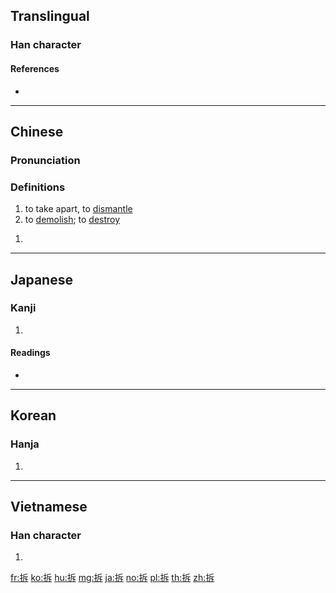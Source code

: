==Translingual==

===Han character===
{{Han char|rn=64|rad=手|as=05|sn=8|four=52031|canj=QHMY|ids=⿰扌斥}}

====References====
* {{Han ref|kx=0424.210|dkj=11943|dj=0773.020|hdz=31855.020|uh=62C6|ud=25286|bh=A9EE|bd=43502}}

----

==Chinese==
{{zh-forms}}

===Pronunciation===
{{zh-pron
|m=chāi
|c=caak3
|h=pfs=chhak
|md=
|mn=thiah
|w=4tshaq
|mc=y
|oc=y
|cat=v
}}

===Definitions===
{{zh-hanzi}}

# to take apart, to [[dismantle]]
# to [[demolish]]; to [[destroy]]

{{zh-cat|Elementary}}

# {{defn|lang=zh|sort=手05}}

----

==Japanese==

===Kanji===
{{ja-kanji|grade=|rs=手05}}

# {{defn|lang=ja|sort=手05}}

====Readings====
* {{ja-readings|on=[[たく]] (taku), [[せき]] (seki)|kun=[[ひらく]] (hiraku), [[さく]] (saku)}}

----

==Korean==

===Hanja===
{{ko-hanja|hangeul=탁|eumhun=mr=t'ak|y=thak}}

# {{defn|lang=ko|sort=手05}}

----

==Vietnamese==

===Han character===
{{vi-hantu|sách|rs=手05}}

# {{defn|lang=vi}}

[[fr:拆]]
[[ko:拆]]
[[hu:拆]]
[[mg:拆]]
[[ja:拆]]
[[no:拆]]
[[pl:拆]]
[[th:拆]]
[[zh:拆]]